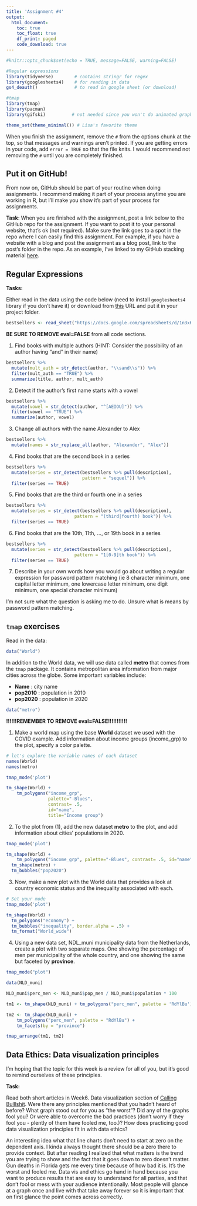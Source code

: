 ```yaml
---
title: 'Assignment #4'
output: 
  html_document:
    toc: true
    toc_float: true
    df_print: paged
    code_download: true
---
```


```r
#knitr::opts_chunk$set(echo = TRUE, message=FALSE, warning=FALSE)
```

```r
#Regular expressions
library(tidyverse)        # contains stringr for regex
library(googlesheets4)    # for reading in data
gs4_deauth()              # to read in google sheet (or download)

#tmap
library(tmap)
library(pacman)
library(gifski)          # not needed since you won't do animated graphs

theme_set(theme_minimal()) # Lisa's favorite theme
```

When you finish the assignment, remove the `#` from the options chunk at the top, so that messages and warnings aren't printed. If you are getting errors in your code, add `error = TRUE` so that the file knits. I would recommend not removing the `#` until you are completely finished.

## Put it on GitHub!        

From now on, GitHub should be part of your routine when doing assignments. I recommend making it part of your process anytime you are working in R, but I'll make you show it's part of your process for assignments.

**Task**: When you are finished with the assignment, post a link below to the GitHub repo for the assignment. If you want to post it to your personal website, that's ok (not required). Make sure the link goes to a spot in the repo where I can easily find this assignment. For example, if you have a website with a blog and post the assignment as a blog post, link to the post's folder in the repo. As an example, I've linked to my GitHub stacking material [here](https://github.com/llendway/ads_website/tree/master/_posts/2021-03-22-stacking).

## Regular Expressions

**Tasks:**

Either read in the data using the code below (need to install `googlesheets4` library if you don't have it) or download from [this](
https://drive.google.com/file/d/12oqEt11miNGL_MtIcU75jx84pz6VEq_w/view?usp=sharing) URL and put it in your project folder.

```r
bestsellers <- read_sheet("https://docs.google.com/spreadsheets/d/1n3xKHK4-t5S73LgxOJVJWT5fMYjLj7kqmYl1LHkpk80/edit?usp=sharing")
```

**BE SURE TO REMOVE eval=FALSE** from all code sections.

1. Find books with multiple authors (HINT: Consider the possibility of an author having “and” in their name)

```r
bestsellers %>% 
  mutate(mult_auth = str_detect(author, "\\sand\\s")) %>% 
  filter(mult_auth == "TRUE") %>% 
  summarize(title, author, mult_auth)
```

2. Detect if the author’s first name starts with a vowel

```r
bestsellers %>% 
  mutate(vowel = str_detect(author, "^[AEIOU]")) %>% 
  filter(vowel == "TRUE") %>% 
  summarize(author, vowel)
```

3. Change all authors with the name Alexander to Alex

```r
bestsellers %>% 
  mutate(names = str_replace_all(author, "Alexander", "Alex"))
```

4. Find books that are the second book in a series

```r
bestsellers %>%
  mutate(series = str_detect(bestsellers %>% pull(description), 
                             pattern = "sequel")) %>%
  filter(series == TRUE)
```

5. Find books that are the third or fourth one in a series

```r
bestsellers %>%
  mutate(series = str_detect(bestsellers %>% pull(description), 
                          pattern = "(third|fourth) book")) %>%
  filter(series == TRUE)
```

6. Find books that are the 10th, 11th, ..., or 19th book in a series

```r
bestsellers %>%
  mutate(series = str_detect(bestsellers %>% pull(description), 
                          pattern = "1[0-9]th book")) %>%
  filter(series == TRUE)
```

7. Describe in your own words how you would go about writing a regular expression for password pattern matching (ie 8 character minimum, one capital letter minimum, one lowercase letter minimum, one digit minimum, one special character minimum)

I'm not sure what the question is asking me to do.  Unsure what is means by password pattern matching.

## `tmap` exercises

Read in the data:

```r
data("World")
```

In addition to the World data, we will use data called **metro** that comes from the `tmap` package. It contains metropolitan area information from major cities across the globe. Some important variables include:

* **Name** : city name
* **pop2010** : population in 2010
* **pop2020** : population in 2020

```r
data("metro")
```

**!!!!!!REMEMBER TO REMOVE eval=FALSE!!!!!!!!!!!**

1. Make a world map using the base **World** dataset we used with the COVID example. Add information about income groups (income_grp) to the plot, specify a color palette.

```r
# let's explore the variable names of each dataset
names(World)
names(metro)
```

```r
tmap_mode('plot')

tm_shape(World) +
    tm_polygons("income_grp", 
                palette="-Blues", 
                contrast= .5, 
                id="name", 
                title="Income group")
```

2. To the plot from (1), add the new dataset **metro** to the plot, and add information about cities' populations in 2020.

```r
tmap_mode('plot')

tm_shape(World) +
    tm_polygons("income_grp", palette="-Blues", contrast= .5, id="name", title="Income group") +
  tm_shape(metro) +
  tm_bubbles("pop2020")
```

3. Now, make a new plot with the World data that provides a look at country economic status and the inequality associated with each. 

```r
# Set your mode
tmap_mode('plot')

tm_shape(World) +
  tm_polygons("economy") +
  tm_bubbles("inequality", border.alpha = .5) +
  tm_format("World_wide")
```

4. Using a new data set, NDL_muni municipality data from the Netherlands, create a plot with two separate maps.  One showing the percentage of men per municipality of the whole country, and one showing the same but faceted by **province**.

```r
tmap_mode("plot")

data(NLD_muni)

NLD_muni$perc_men <- NLD_muni$pop_men / NLD_muni$population * 100

tm1 <- tm_shape(NLD_muni) + tm_polygons("perc_men", palette = 'RdYlBu')

tm2 <- tm_shape(NLD_muni) +
    tm_polygons("perc_men", palette = "RdYlBu") +
    tm_facets(by = "province")

tmap_arrange(tm1, tm2)
```

## Data Ethics: Data visualization principles

I'm hoping that the topic for this week is a review for all of you, but it's good to remind ourselves of these principles.  

**Task:**

Read both short articles in Week6. Data visualization section of [Calling Bulllshit](https://www.callingbullshit.org/syllabus.html#Visual). Were there any principles mentioned that you hadn't heard of before? What graph stood out for you as "the worst"? Did any of the graphs fool you? Or were able to overcome the bad practices (don't worry if they fool you - plently of them have fooled me, too.)? How does practicing good data visualization principles fit in with data ethics?

An interesting idea what that line charts don't need to start at zero on the dependent axis.  I kinda always thought there should be a zero there to provide context.  But after reading I realized that what matters is the trend you are trying to show and the fact that it goes down to zero doesn't matter.  Gun deaths in Florida gets me every time because of how bad it is.  It's the worst and fooled me.  Data vis and ethics go hand in hand because you want to produce results that are easy to understand for all parties, and that don't fool or mess with your audience intentionally.  Most people will glance at a graph once and live with that take away forever so it is important that on first glance the point comes across correctly. 
